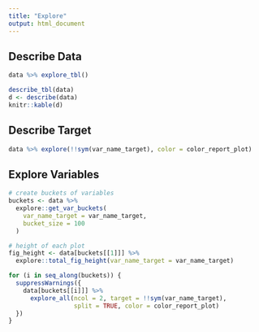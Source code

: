 ```yaml
---
title: "Explore"
output: html_document
---
```


## Describe Data

```r
data %>% explore_tbl()
```

```r
describe_tbl(data)
d <- describe(data)
knitr::kable(d)
```

## Describe Target

```r
data %>% explore(!!sym(var_name_target), color = color_report_plot)
```

## Explore Variables

```r
# create buckets of variables
buckets <- data %>% 
  explore::get_var_buckets(
    var_name_target = var_name_target,
    bucket_size = 100
  )

# height of each plot
fig_height <- data[buckets[[1]]] %>% 
  explore::total_fig_height(var_name_target = var_name_target)

```

```r
for (i in seq_along(buckets)) {
  suppressWarnings({
    data[buckets[[i]]] %>% 
      explore_all(ncol = 2, target = !!sym(var_name_target), 
                  split = TRUE, color = color_report_plot)
  })
}
```
